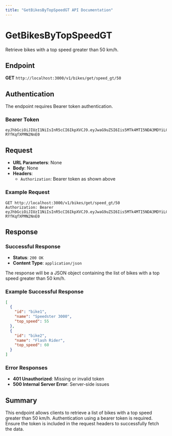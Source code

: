 ```yaml
---
title: "GetBikesByTopSpeedGT API Documentation"
---
```



<Meta title="API Documentation/GetBikesByTopSpeedGT" />

# GetBikesByTopSpeedGT

Retrieve bikes with a top speed greater than 50 km/h.

## Endpoint

**GET** `http://localhost:3000/v1/bikes/get/speed_gt/50`

## Authentication

The endpoint requires Bearer token authentication.

### Bearer Token

```plaintext
eyJhbGciOiJIUzI1NiIsInR5cCI6IkpXVCJ9.eyJwaG9uZSI6Iis5MTk4MTI5NDA3MDYiLCJ1aWQiOiJhZnJ3dXZkXzFqIn0.se2WRRJhST9uvOyhTwunvJiiMYD-RYfKqfXPMN2NnE0
```

## Request

- **URL Parameters**: None
- **Body**: None
- **Headers**:
  - `Authorization`: Bearer token as shown above

### Example Request

```http
GET http://localhost:3000/v1/bikes/get/speed_gt/50
Authorization: Bearer eyJhbGciOiJIUzI1NiIsInR5cCI6IkpXVCJ9.eyJwaG9uZSI6Iis5MTk4MTI5NDA3MDYiLCJ1aWQiOiJhZnJ3dXZkXzFqIn0.se2WRRJhST9uvOyhTwunvJiiMYD-RYfKqfXPMN2NnE0
```

## Response

### Successful Response

- **Status**: `200 OK`
- **Content Type**: `application/json`

The response will be a JSON object containing the list of bikes with a top speed greater than 50 km/h.

### Example Successful Response

```json
[
  {
    "id": "bike1",
    "name": "Speedster 3000",
    "top_speed": 55
  },
  {
    "id": "bike2",
    "name": "Flash Rider",
    "top_speed": 60
  }
]
```

### Error Responses

- **401 Unauthorized**: Missing or invalid token
- **500 Internal Server Error**: Server-side issues

## Summary

This endpoint allows clients to retrieve a list of bikes with a top speed greater than 50 km/h. Authentication using a bearer token is required. Ensure the token is included in the request headers to successfully fetch the data.